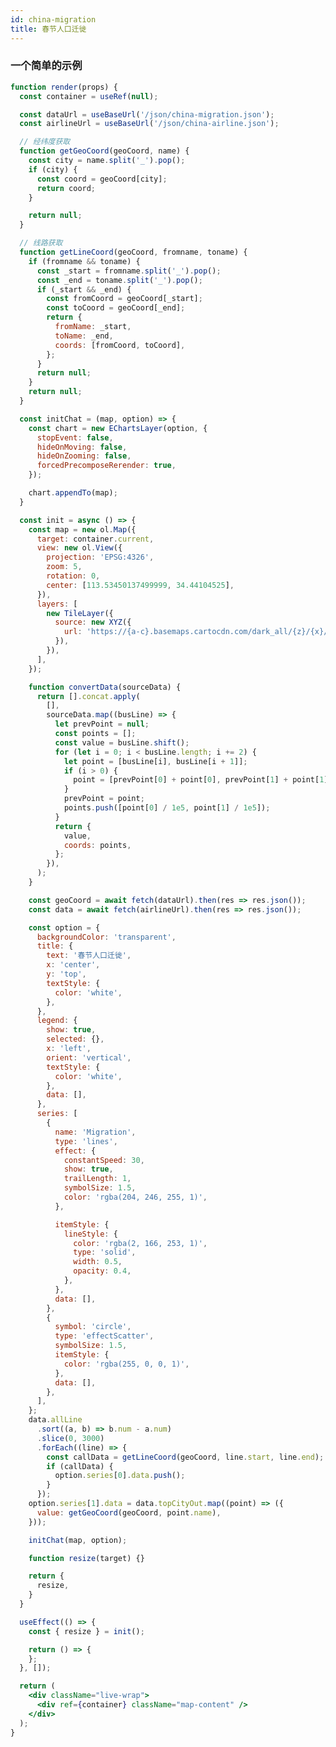 ```yaml
---
id: china-migration
title: 春节人口迁徙
---
```


### 一个简单的示例

```jsx live
function render(props) {
  const container = useRef(null);

  const dataUrl = useBaseUrl('/json/china-migration.json');
  const airlineUrl = useBaseUrl('/json/china-airline.json');

  // 经纬度获取
  function getGeoCoord(geoCoord, name) {
    const city = name.split('_').pop();
    if (city) {
      const coord = geoCoord[city];
      return coord;
    }

    return null;
  }

  // 线路获取
  function getLineCoord(geoCoord, fromname, toname) {
    if (fromname && toname) {
      const _start = fromname.split('_').pop();
      const _end = toname.split('_').pop();
      if (_start && _end) {
        const fromCoord = geoCoord[_start];
        const toCoord = geoCoord[_end];
        return {
          fromName: _start,
          toName: _end,
          coords: [fromCoord, toCoord],
        };
      }
      return null;
    }
    return null;
  }

  const initChat = (map, option) => {
    const chart = new EChartsLayer(option, {
      stopEvent: false,
      hideOnMoving: false,
      hideOnZooming: false,
      forcedPrecomposeRerender: true,
    });

    chart.appendTo(map);
  }

  const init = async () => {
    const map = new ol.Map({
      target: container.current,
      view: new ol.View({
        projection: 'EPSG:4326',
        zoom: 5,
        rotation: 0,
        center: [113.53450137499999, 34.44104525],
      }),
      layers: [
        new TileLayer({
          source: new XYZ({
            url: 'https://{a-c}.basemaps.cartocdn.com/dark_all/{z}/{x}/{y}.png',
          }),
        }),
      ],
    });

    function convertData(sourceData) {
      return [].concat.apply(
        [],
        sourceData.map((busLine) => {
          let prevPoint = null;
          const points = [];
          const value = busLine.shift();
          for (let i = 0; i < busLine.length; i += 2) {
            let point = [busLine[i], busLine[i + 1]];
            if (i > 0) {
              point = [prevPoint[0] + point[0], prevPoint[1] + point[1]];
            }
            prevPoint = point;
            points.push([point[0] / 1e5, point[1] / 1e5]);
          }
          return {
            value,
            coords: points,
          };
        }),
      );
    }

    const geoCoord = await fetch(dataUrl).then(res => res.json());
    const data = await fetch(airlineUrl).then(res => res.json());

    const option = {
      backgroundColor: 'transparent',
      title: {
        text: '春节人口迁徙',
        x: 'center',
        y: 'top',
        textStyle: {
          color: 'white',
        },
      },
      legend: {
        show: true,
        selected: {},
        x: 'left',
        orient: 'vertical',
        textStyle: {
          color: 'white',
        },
        data: [],
      },
      series: [
        {
          name: 'Migration',
          type: 'lines',
          effect: {
            constantSpeed: 30,
            show: true,
            trailLength: 1,
            symbolSize: 1.5,
            color: 'rgba(204, 246, 255, 1)',
          },

          itemStyle: {
            lineStyle: {
              color: 'rgba(2, 166, 253, 1)',
              type: 'solid',
              width: 0.5,
              opacity: 0.4,
            },
          },
          data: [],
        },
        {
          symbol: 'circle',
          type: 'effectScatter',
          symbolSize: 1.5,
          itemStyle: {
            color: 'rgba(255, 0, 0, 1)',
          },
          data: [],
        },
      ],
    };
    data.allLine
      .sort((a, b) => b.num - a.num)
      .slice(0, 3000)
      .forEach((line) => {
        const callData = getLineCoord(geoCoord, line.start, line.end);
        if (callData) {
          option.series[0].data.push();
        }
      });
    option.series[1].data = data.topCityOut.map((point) => ({
      value: getGeoCoord(geoCoord, point.name),
    }));

    initChat(map, option);

    function resize(target) {}

    return {
      resize,
    }
  }

  useEffect(() => {
    const { resize } = init();

    return () => {
    };
  }, []);

  return (
    <div className="live-wrap">
      <div ref={container} className="map-content" />
    </div>
  );
}
```
